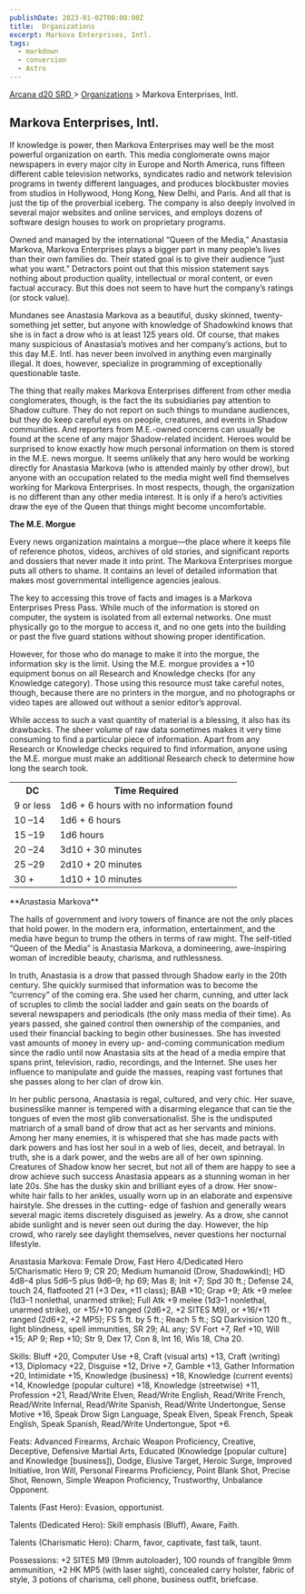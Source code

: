 ```yaml
---
publishDate: 2023-01-02T00:00:00Z
title:  Organizations
excerpt: Markova Enterprises, Intl.
tags:
  - markdown
  - conversion
  - Astro
---
```


[ Arcana d20 SRD ](/#arcanaD20) > [ Organizations](arcana-d20-srd-organizations-index) > Markova Enterprises, Intl.

##  Markova Enterprises, Intl.

If knowledge is power, then Markova Enterprises may well be the most powerful
organization on earth. This media conglomerate owns major newspapers in every
major city in Europe and North America, runs fifteen different cable
television networks, syndicates radio and network television programs in
twenty different languages, and produces blockbuster movies from studios in
Hollywood, Hong Kong, New Delhi, and Paris. And all that is just the tip of
the proverbial iceberg. The company is also deeply involved in several major
websites and online services, and employs dozens of software design houses to
work on proprietary programs.

Owned and managed by the international “Queen of the Media,” Anastasia
Markova, Markova Enterprises plays a bigger part in many people’s lives than
their own families do. Their stated goal is to give their audience “just what
you want.” Detractors point out that this mission statement says nothing about
production quality, intellectual or moral content, or even factual accuracy.
But this does not seem to have hurt the company’s ratings (or stock value).

Mundanes see Anastasia Markova as a beautiful, dusky skinned, twenty-something
jet setter, but anyone with knowledge of Shadowkind knows that she is in fact
a drow who is at least 125 years old. Of course, that makes many suspicious of
Anastasia’s motives and her company’s actions, but to this day M.E. Intl. has
never been involved in anything even marginally illegal. It does, however,
specialize in programming of exceptionally questionable taste.

The thing that really makes Markova Enterprises different from other media
conglomerates, though, is the fact the its subsidiaries pay attention to
Shadow culture. They do not report on such things to mundane audiences, but
they do keep careful eyes on people, creatures, and events in Shadow
communities. And reporters from M.E.-owned concerns can usually be found at
the scene of any major Shadow-related incident. Heroes would be surprised to
know exactly how much personal information on them is stored in the M.E. news
morgue. It seems unlikely that any hero would be working directly for
Anastasia Markova (who is attended mainly by other drow), but anyone with an
occupation related to the media might well find themselves working for Markova
Enterprises. In most respects, though, the organization is no different than
any other media interest. It is only if a hero’s activities draw the eye of
the Queen that things might become uncomfortable.

**The M.E. Morgue**

Every news organization maintains a morgue—the place where it keeps file of
reference photos, videos, archives of old stories, and significant reports and
dossiers that never made it into print. The Markova Enterprises morgue puts
all others to shame. It contains an level of detailed information that makes
most governmental intelligence agencies jealous.

The key to accessing this trove of facts and images is a Markova Enterprises
Press Pass. While much of the information is stored on computer, the system is
isolated from all external networks. One must physically go to the morgue to
access it, and no one gets into the building or past the five guard stations
without showing proper identification.

However, for those who do manage to make it into the morgue, the information
sky is the limit. Using the M.E. morgue provides a +10 equipment bonus on all
Research and Knowledge checks (for any Knowledge category). Those using this
resource must take careful notes, though, because there are no printers in the
morgue, and no photographs or video tapes are allowed out without a senior
editor’s approval.

While access to such a vast quantity of material is a blessing, it also has
its drawbacks. The sheer volume of raw data sometimes makes it very time
consuming to find a particular piece of information. Apart from any Research
or Knowledge checks required to find information, anyone using the M.E. morgue
must make an additional Research check to determine how long the search took.


<table> <tr> <th> DC </th> <th> Time Required </th> </tr> <tr> <td> 9 or less </td> <td> 1d6 + 6 hours with no information found </td> </tr> <tr class="shaded"> <td> 10 –14 </td> <td> 1d6 + 6 hours </td> </tr> <tr> <td> 15 –19 </td> <td> 1d6 hours </td> </tr> <tr class="shaded"> <td> 20 –24 </td> <td> 3d10 + 30 minutes </td> </tr> <tr> <td> 25 –29 </td> <td> 2d10 + 20 minutes </td> </tr> <tr class="shaded"> <td> 30 + </td> <td> 1d10 + 10 minutes </td> </tr> </table>
 **Anastasia Markova**

The halls of government and ivory towers of finance are not the only places
that hold power. In the modern era, information, entertainment, and the media
have begun to trump the others in terms of raw might. The self-titled “Queen
of the Media” is Anastasia Markova, a domineering, awe-inspiring woman of
incredible beauty, charisma, and ruthlessness.

In truth, Anastasia is a drow that passed through Shadow early in the 20th
century. She quickly surmised that information was to become the “currency” of
the coming era. She used her charm, cunning, and utter lack of scruples to
climb the social ladder and gain seats on the boards of several newspapers and
periodicals (the only mass media of their time). As years passed, she gained
control then ownership of the companies, and used their financial backing to
begin other businesses. She has invested vast amounts of money in every up-
and-coming communication medium since the radio until now Anastasia sits at
the head of a media empire that spans print, television, radio, recordings,
and the Internet. She uses her influence to manipulate and guide the masses,
reaping vast fortunes that she passes along to her clan of drow kin.

In her public persona, Anastasia is regal, cultured, and very chic. Her suave,
businesslike manner is tempered with a disarming elegance that can tie the
tongues of even the most glib conversationalist. She is the undisputed
matriarch of a small band of drow that act as her servants and minions. Among
her many enemies, it is whispered that she has made pacts with dark powers and
has lost her soul in a web of lies, deceit, and betrayal. In truth, she is a
dark power, and the webs are all of her own spinning. Creatures of Shadow know
her secret, but not all of them are happy to see a drow achieve such success
Anastasia appears as a stunning woman in her late 20s. She has the dusky skin
and brilliant eyes of a drow. Her snow-white hair falls to her ankles, usually
worn up in an elaborate and expensive hairstyle. She dresses in the cutting-
edge of fashion and generally wears several magic items discretely disguised
as jewelry. As a drow, she cannot abide sunlight and is never seen out during
the day. However, the hip crowd, who rarely see daylight themselves, never
questions her nocturnal lifestyle.

Anastasia Markova: Female Drow, Fast Hero 4/Dedicated Hero 5/Charismatic Hero
9; CR 20; Medium humanoid (Drow, Shadowkind); HD 4d8–4 plus 5d6–5 plus 9d6–9;
hp 69; Mas 8; Init +7; Spd 30 ft.; Defense 24, touch 24, flatfooted 21 (+3
Dex, +11 class); BAB +10; Grap +9; Atk +9 melee (1d3–1 nonlethal, unarmed
strike); Full Atk +9 melee (1d3–1 nonlethal, unarmed strike), or +15/+10
ranged (2d6+2, +2 SITES M9), or +16/+11 ranged (2d6+2, +2 MP5); FS 5 ft. by 5
ft.; Reach 5 ft.; SQ Darkvision 120 ft., light blindness, spell immunities, SR
29; AL any; SV Fort +7, Ref +10, Will +15; AP 9; Rep +10; Str 9, Dex 17, Con
8, Int 16, Wis 18, Cha 20.

Skills: Bluff +20, Computer Use +8, Craft (visual arts) +13, Craft (writing)
+13, Diplomacy +22, Disguise +12, Drive +7, Gamble +13, Gather Information
+20, Intimidate +15, Knowledge (business) +18, Knowledge (current events) +14,
Knowledge (popular culture) +18, Knowledge (streetwise) +11, Profession +21,
Read/Write Elven, Read/Write English, Read/Write French, Read/Write Infernal,
Read/Write Spanish, Read/Write Undertongue, Sense Motive +16, Speak Drow Sign
Language, Speak Elven, Speak French, Speak English, Speak Spanish, Read/Write
Undertongue, Spot +6.

Feats: Advanced Firearms, Archaic Weapon Proficiency, Creative, Deceptive,
Defensive Martial Arts, Educated (Knowledge [popular culture] and Knowledge
[business]), Dodge, Elusive Target, Heroic Surge, Improved Initiative, Iron
Will, Personal Firearms Proficiency, Point Blank Shot, Precise Shot, Renown,
Simple Weapon Proficiency, Trustworthy, Unbalance Opponent.

Talents (Fast Hero): Evasion, opportunist.

Talents (Dedicated Hero): Skill emphasis (Bluff), Aware, Faith.

Talents (Charismatic Hero): Charm, favor, captivate, fast talk, taunt.

Possessions: +2 SITES M9 (9mm autoloader), 100 rounds of frangible 9mm
ammunition, +2 HK MP5 (with laser sight), concealed carry holster, fabric of
style, 3 potions of charisma, cell phone, business outfit, briefcase.

